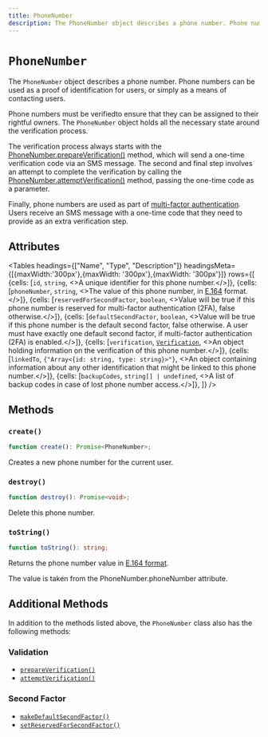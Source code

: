 ---
title: PhoneNumber
description: The PhoneNumber object describes a phone number. Phone numbers can be used as a proof of identification for users, or simply as a means of contacting users.
---


# `PhoneNumber`

The `PhoneNumber` object describes a phone number. Phone numbers can be used as a proof of identification for users, or simply as a means of contacting users.

Phone numbers must be verifiedto ensure that they can be assigned to their rightful owners. The `PhoneNumber` object holds all the necessary state around the verification process.

The verification process always starts with the [PhoneNumber.prepareVerification()](/docs/references/javascript/phone-number/verification#prepare-verification) method, which will send a one-time verification code via an SMS message. The second and final step involves an attempt to complete the verification by calling the [PhoneNumber.attemptVerification()](/docs/references/javascript/phone-number/verification#attempt-verification) method, passing the one-time code as a parameter.

Finally, phone numbers are used as part of [multi-factor authentication](/docs/custom-flows/mfa). Users receive an SMS message with a one-time code that they need to provide as an extra verification step.

## Attributes

<Tables
  headings={["Name", "Type", "Description"]}
  headingsMeta={[{maxWidth:'300px'},{maxWidth: '300px'},{maxWidth: '300px'}]}
  rows={[
{cells: [<code>id</code>, <code>string</code>, <>A unique identifier for this phone number.</>]},
{cells: [<code>phoneNumber</code>, <code>string</code>, <>The value of this phone number, in <a href="https://en.wikipedia.org/wiki/E.164" target="_blank" rel="noopener">E.164</a> format.</>]},
{cells: [<code>reservedForSecondFactor</code>, <code>boolean</code>, <>Value will be true if this phone number is reserved for multi-factor authentication (2FA), false otherwise.</>]},
{cells: [<code>defaultSecondFactor</code>, <code>boolean</code>, <>Value will be true if this phone number is the default second factor, false otherwise. A user must have exactly one default second factor, if multi-factor authentication (2FA) is enabled.</>]},
{cells: [<code>verification</code>, <a href="/docs/references/javascript/verification"><code>Verification</code></a>, <>An object holding information on the verification of this phone number.</>]},
{cells: [<code>linkedTo</code>, <code>{"Array<{id: string, type: string}>"}</code>, <>An object containing information about any other identification that might be linked to this phone number.</>]},
{cells: [<code>backupCodes</code>, <code>string[] | undefined</code>, <>A list of backup codes in case of lost phone number access.</>]},
  ]}
/>

## Methods

### `create()`

```typescript
function create(): Promise<PhoneNumber>;
```

Creates a new phone number for the current user.

### `destroy()`

```typescript
function destroy(): Promise<void>;
```

Delete this phone number.

### `toString()`

```typescript
function toString(): string;
```

Returns the phone number value in [E.164 format](https://en.wikipedia.org/wiki/E.164).

The value is taken from the PhoneNumber.phoneNumber attribute.

## Additional Methods

In addition to the methods listed above, the `PhoneNumber` class also has the following methods:

### Validation

*   [`prepareVerification()`](/docs/references/javascript/phone-number/verification#prepare-verification)
*   [`attemptVerification()`](/docs/references/javascript/phone-number/verification#attempt-verification)

### Second Factor

*   [`makeDefaultSecondFactor()`](/docs/references/javascript/phone-number/second-factor#make-default-second-factor)
*   [`setReservedForSecondFactor()`](/docs/references/javascript/phone-number/second-factor#set-reserved-for-second-factor)
